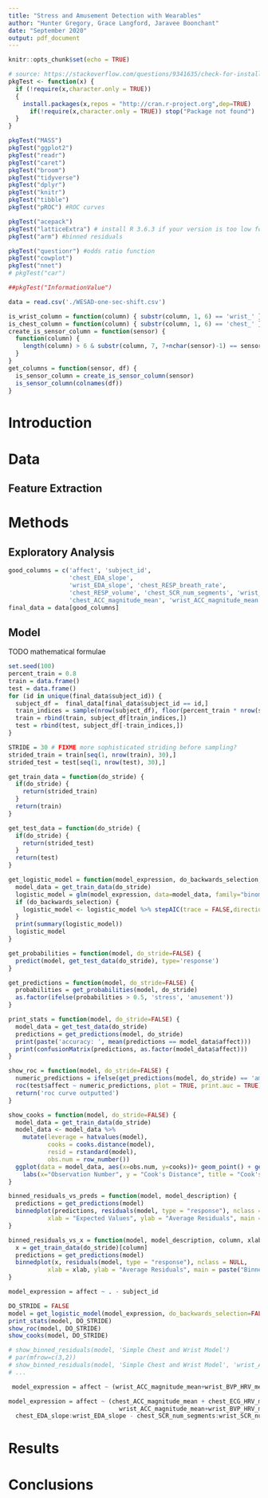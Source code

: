 ```yaml
---
title: "Stress and Amusement Detection with Wearables"
author: "Hunter Gregory, Grace Langford, Jaravee Boonchant"
date: "September 2020"
output: pdf_document
---
```


```r
knitr::opts_chunk$set(echo = TRUE)
```

```r
# source: https://stackoverflow.com/questions/9341635/check-for-installed-packages-before-running-install-packages
pkgTest <- function(x) {
  if (!require(x,character.only = TRUE))
  {
    install.packages(x,repos = "http://cran.r-project.org",dep=TRUE)
      if(!require(x,character.only = TRUE)) stop("Package not found")
  }
}
```

```r
pkgTest("MASS")
pkgTest("ggplot2")
pkgTest("readr")
pkgTest("caret")
pkgTest("broom")
pkgTest("tidyverse")
pkgTest("dplyr")
pkgTest("knitr")
pkgTest("tibble")
pkgTest("pROC") #ROC curves

pkgTest("acepack")
pkgTest("latticeExtra") # install R 3.6.3 if your version is too low for latticeExtra: https://cloud.r-project.org/bin/macosx/
pkgTest("arm") #binned residuals

pkgTest("questionr") #odds ratio function
pkgTest("cowplot")
pkgTest("nnet")
# pkgTest("car")

##pkgTest("InformationValue")
```

```r
data = read.csv('./WESAD-one-sec-shift.csv')
```

```r
is_wrist_column = function(column) { substr(column, 1, 6) == 'wrist_' }
is_chest_column = function(column) { substr(column, 1, 6) == 'chest_' }
create_is_sensor_column = function(sensor) { 
  function(column) {
    length(column) > 6 & substr(column, 7, 7+nchar(sensor)-1) == sensor
  }
}
get_columns = function(sensor, df) { 
  is_sensor_column = create_is_sensor_column(sensor)
  is_sensor_column(colnames(df))
}
```

# Introduction

# Data

## Feature Extraction

# Methods
## Exploratory Analysis
```r
good_columns = c('affect', 'subject_id', 
                 'chest_EDA_slope', 
                 'wrist_EDA_slope', 'chest_RESP_breath_rate',
                 'chest_RESP_volume', 'chest_SCR_num_segments', 'wrist_SCR_num_segments',
                 'chest_ACC_magnitude_mean', 'wrist_ACC_magnitude_mean', 'chest_TEMP_mean', 'wrist_TEMP_mean', 'chest_ECG_HRV_mean', 'wrist_BVP_HRV_mean')
final_data = data[good_columns]
```


## Model 
TODO mathematical formulae

```r
set.seed(100)
percent_train = 0.8
train = data.frame()
test = data.frame()
for (id in unique(final_data$subject_id)) {
  subject_df =  final_data[final_data$subject_id == id,]
  train_indices = sample(nrow(subject_df), floor(percent_train * nrow(subject_df)))
  train = rbind(train, subject_df[train_indices,])
  test = rbind(test, subject_df[-train_indices,])
}

STRIDE = 30 # FIXME more sophisticated striding before sampling?
strided_train = train[seq(1, nrow(train), 30),]
strided_test = test[seq(1, nrow(test), 30),]
```

```r
get_train_data = function(do_stride) { 
  if(do_stride) {
    return(strided_train)
  }
  return(train)
}

get_test_data = function(do_stride) { 
  if(do_stride) {
    return(strided_test)
  }
  return(test)
}

get_logistic_model = function(model_expression, do_backwards_selection, do_stride=FALSE) {
  model_data = get_train_data(do_stride)
  logistic_model = glm(model_expression, data=model_data, family="binomial", maxit=100)
  if (do_backwards_selection) {
    logistic_model <- logistic_model %>% stepAIC(trace = FALSE,direction = "backward" )
  }
  print(summary(logistic_model))
  logistic_model
}

get_probabilities = function(model, do_stride=FALSE) {
  predict(model, get_test_data(do_stride), type='response')
}

get_predictions = function(model, do_stride=FALSE) {
  probabilities = get_probabilities(model, do_stride)
  as.factor(ifelse(probabilities > 0.5, 'stress', 'amusement'))
}

print_stats = function(model, do_stride=FALSE) {
  model_data = get_test_data(do_stride)
  predictions = get_predictions(model, do_stride)
  print(paste('accuracy: ', mean(predictions == model_data$affect)))
  print(confusionMatrix(predictions, as.factor(model_data$affect)))
}

show_roc = function(model, do_stride=FALSE) {
  numeric_predictions = ifelse(get_predictions(model, do_stride) == 'amusement', 1, 0)
  roc(test$affect ~ numeric_predictions, plot = TRUE, print.auc = TRUE)
  return('roc curve outputted')
}

show_cooks = function(model, do_stride=FALSE) {
  model_data = get_train_data(do_stride)
  model_data <- model_data %>%
    mutate(leverage = hatvalues(model),
           cooks = cooks.distance(model),
           resid = rstandard(model),
           obs.num = row_number())
  ggplot(data = model_data, aes(x=obs.num, y=cooks))+ geom_point() + geom_hline(yintercept =1,color="red")+
    labs(x="Observation Number", y = "Cook's Distance", title = "Cook's Distance")
}

binned_residuals_vs_preds = function(model, model_description) {
  predictions = get_predictions(model)
  binnedplot(predictions, residuals(model, type = "response"), nclass = NULL, 
           xlab = "Expected Values", ylab = "Average Residuals", main = paste("Binned Residual Plot for ", model_description), cex.pts = 0.8, col.pts = 1, col.int = "gray")
}

binned_residuals_vs_x = function(model, model_description, column, xlab, do_stride=FALSE) {
  x = get_train_data(do_stride)[column]
  predictions = get_predictions(model)
  binnedplot(x, residuals(model, type = "response"), nclass = NULL, 
           xlab = xlab, ylab = "Average Residuals", main = paste("Binned Residual Plot for ", model_description), cex.pts = 0.8, col.pts = 1, col.int = "gray")
}
```

```r
model_expression = affect ~ . - subject_id

DO_STRIDE = FALSE
model = get_logistic_model(model_expression, do_backwards_selection=FALSE, DO_STRIDE)
print_stats(model, DO_STRIDE)
show_roc(model, DO_STRIDE)
show_cooks(model, DO_STRIDE)

# show_binned_residuals(model, 'Simple Chest and Wrist Model')
# par(mfrow=c(3,2))
# show_binned_residuals(model, 'Simple Chest and Wrist Model', 'wrist_ACC_magnitude_mean', 'Mean Wrist ACC magnitude', DO_STRIDE)
# ...
```

```r
 model_expression = affect ~ (wrist_ACC_magnitude_mean+wrist_BVP_HRV_mean+wrist_EDA_slope+wrist_SCR_num_segments+wrist_TEMP_mean+subject_id)^2 - subject_id
```

```r
model_expression = affect ~ (chest_ACC_magnitude_mean + chest_ECG_HRV_mean + chest_EDA_slope+ chest_RESP_breath_rate + chest_RESP_volume+ chest_SCR_num_segments+chest_TEMP_mean+ subject_id + 
                               wrist_ACC_magnitude_mean+wrist_BVP_HRV_mean+wrist_EDA_slope+wrist_SCR_num_segments+wrist_TEMP_mean)^2 - chest_ACC_magnitude_mean:wrist_ACC_magnitude_mean - 
  chest_EDA_slope:wrist_EDA_slope - chest_SCR_num_segments:wrist_SCR_num_segments - chest_TEMP_mean:wrist_TEMP_mean - subject_id
```


# Results


# Conclusions
